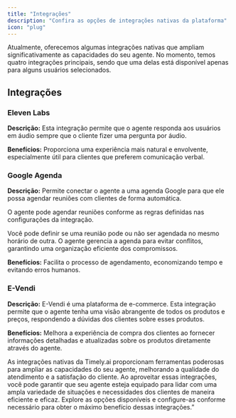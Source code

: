 ```yaml
---
title: "Integrações"
description: "Confira as opções de integrações nativas da plataforma"
icon: "plug"
---
```


Atualmente, oferecemos algumas integrações nativas que ampliam significativamente as capacidades do seu agente. No momento, temos quatro integrações principais, sendo que uma delas está disponível apenas para alguns usuários selecionados.

## Integrações

### Eleven Labs

**Descrição:** Esta integração permite que o agente responda aos usuários em áudio sempre que o cliente fizer uma pergunta por áudio.

**Benefícios:** Proporciona uma experiência mais natural e envolvente, especialmente útil para clientes que preferem comunicação verbal.

### Google Agenda

**Descrição:** Permite conectar o agente a uma agenda Google para que ele possa agendar reuniões com clientes de forma automática.

O agente pode agendar reuniões conforme as regras definidas nas configurações da integração.

Você pode definir se uma reunião pode ou não ser agendada no mesmo horário de outra. O agente gerencia a agenda para evitar conflitos, garantindo uma organização eficiente dos compromissos.

**Benefícios:** Facilita o processo de agendamento, economizando tempo e evitando erros humanos.

### E-Vendi 

**Descrição:** E-Vendi é uma plataforma de e-commerce. Esta integração permite que o agente tenha uma visão abrangente de todos os produtos e preços, respondendo a dúvidas dos clientes sobre esses produtos.

**Benefícios:** Melhora a experiência de compra dos clientes ao fornecer informações detalhadas e atualizadas sobre os produtos diretamente através do agente.

As integrações nativas da Timely.ai proporcionam ferramentas poderosas para ampliar as capacidades do seu agente, melhorando a qualidade do atendimento e a satisfação do cliente. Ao aproveitar essas integrações, você pode garantir que seu agente esteja equipado para lidar com uma ampla variedade de situações e necessidades dos clientes de maneira eficiente e eficaz. Explore as opções disponíveis e configure-as conforme necessário para obter o máximo benefício dessas integrações.”